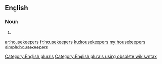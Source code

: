 ==English==

===Noun===
{{head|en}}

# {{plural of|housekeeper}}

[[Category:English plurals]][[Category:English plurals using obsolete wikisyntax]]

[[ar:housekeepers]]
[[fr:housekeepers]]
[[ku:housekeepers]]
[[my:housekeepers]]
[[simple:housekeepers]]